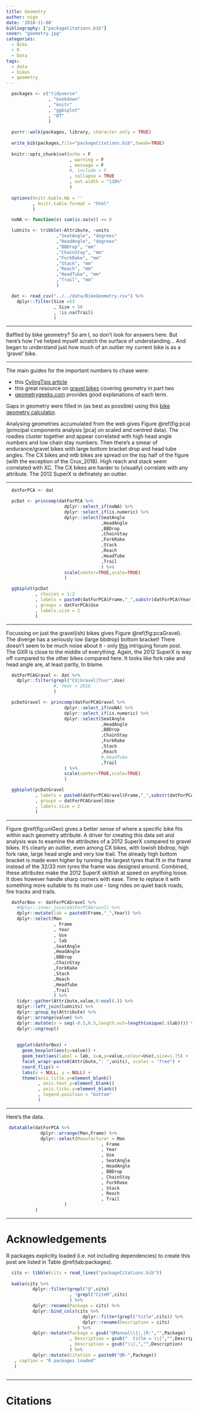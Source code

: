 ```yaml
---
title: Geometry
author: nige
date: '2018-11-08'
bibliography: ["packageCitations.bib"]
cover: "geometry.jpg"
categories:
  - Bike
  - R
  - Data
tags:
  - data
  - bikes
  - geometry
---
```


```r

  packages <- c("tidyverse"
                , "bookdown"
                , "knitr"
                , "ggbiplot"
                , "DT"
                )
  
  purrr::walk(packages, library, character.only = TRUE)
  
  write_bib(packages,file="packageCitations.bib",tweak=TRUE)
  
  knitr::opts_chunk$set(echo = F
                        , warning = F
                        , message = F
                        #, include = F
                        , collapse = TRUE
                        , out.width = "110%"
                        )
  
  options(knitr.kable.NA = ''
          , knitr.table.format = "html"
          )


```

```r

  noNA <- function(x) sum(is.na(x)) == 0

```

```r

  luUnits <- tribble(~Attribute, ~units
                   ,"SeatAngle", "degrees"
                   ,"HeadAngle", "degrees"
                   ,"BBDrop", "mm"
                   ,"ChainStay", "mm"
                   ,"ForkRake", "mm"
                   ,"Stack", "mm"
                   ,"Reach", "mm"
                   ,"HeadTube", "mm"
                   ,"Trail", "mm"
                   )

  dat <- read_csv("../../data/BikeGeometry.csv") %>%
    dplyr::filter(Size >53
                  , Size < 56
                  , !is.na(Trail)
                  )

```

---

Baffled by bike geometry? So am I, so don't look for answers here. But here's how I've helped myself scratch the surface of understanding... And began to understand just how much of an outlier my current bike is as a 'gravel' bike.

---

The main guides for the important numbers to chase were:

* this [CylingTips article](https://cyclingtips.com/2011/02/the-geometry-of-bike-handling/)
* this great resource on [gravel bikes](http://teknecycling.com/how-to-choose-a-gravel-bike-part-2-geometry/) covering geometry in part two
* [geometrygeeks.com](https://geometrygeeks.bike/understanding-bike-geometry) provides good explanations of each term.

Gaps in geometry were filled in (as best as possible) using this [bike geometry calculator](https://www.bikegeocalc.com/#7Unnameda0b4c743.9802d270e600.64877f769.85608g971.72104h412.76493i340j340k1335l813.03517m1133.98576n679.88726o1177.24813p889.84772q1213.32131r1345.15065s893.89606t31.8u40v6w2x10y280z40A0B150C25D370E45F172.5G30H30Z). 

Analysing geometries accumulated from the web gives Figure \@ref(fig:pca) (principal components analysis [pca] on scaled and centred data). The roadies cluster together and appear correlated with high head angle numbers and low chain stay numbers. Then there's a smear of endurance/gravel bikes with large bottom bracket drop and head tube angles. The CX bikes and mtb bikes are spread on the top half of the figure (with the exception of the Crux_2018). High reach and stack seem correlated with XC. The CX bikes are harder to (visually) correlate with any attribute. The 2012 SuperX is definately an outlier.

---

```r

  datForPCA <- dat

  pcDat <- princomp(datForPCA %>%
                      dplyr::select_if(noNA) %>%
                      dplyr::select_if(is.numeric) %>%
                      dplyr::select(SeatAngle
                                    ,HeadAngle
                                    ,BBDrop
                                    ,ChainStay
                                    ,ForkRake
                                    ,Stack
                                    ,Reach
                                    ,HeadTube
                                    ,Trail
                                    ) %>%
                      scale(center=TRUE,scale=TRUE)
                      )

  ggbiplot(pcDat
           , choices = 1:2
           , labels = paste0(datForPCA$Frame,"_",substr(datForPCA$Year,3,4))
           , groups = datForPCA$Use
           , labels.size = 2
           )

```

---

Focussing on just the gravel(ish) bikes gives Figure \@ref(fig:pcaGravel). The diverge has a seriously low (large bbdrop) bottom bracket! There doesn't seem to be much noise about it - only [this](http://ridinggravel.com/forum/?p=%2Fpost%2F2018-specialized-diverge-bb-too-low-9628528) intriguing forum post. The GXR is close to the middle of everything. Again, the 2012 SuperX is way off compared to the other bikes compared here. It looks like fork rake and head angle are, at least partly, to blame.

```r

  datForPCAGravel <- dat %>%
    dplyr::filter(grepl("CX|Gravel|Tour",Use)
                  #, Year > 2016
                  )

  pcDatGravel <- princomp(datForPCAGravel %>%
                      dplyr::select_if(noNA) %>%
                      dplyr::select_if(is.numeric) %>%
                      dplyr::select(SeatAngle
                                    ,HeadAngle
                                    ,BBDrop
                                    ,ChainStay
                                    ,ForkRake
                                    ,Stack
                                    ,Reach
                                    #,HeadTube
                                    ,Trail
                      ) %>%
                      scale(center=TRUE,scale=TRUE)
                      )

  ggbiplot(pcDatGravel
           , labels = paste0(datForPCAGravel$Frame,"_",substr(datForPCAGravel$Year,3,4))
           , groups = datForPCAGravel$Use
           , labels.size = 2
           )

```

---

Figure \@ref(fig:uniGeo) gives a better sense of where a specific bike fits within each geometry attribute. A driver for creating this data set and analysis was to examine the attributes of a 2012 SuperX compared to gravel bikes. It's clearly an outlier, even among CX bikes, with lowish bbdrop, high fork rake, large head angle and very low trail. The already high bottom bracket is made even higher by running the largest tyres that fit in the frame instead of the 32/33 mm tyres the frame was designed around. Combined, these attributes make the 2012 SuperX skittish at speed on anything loose. It does however handle sharp corners with ease. Time to replace it with something more suitable to its main use - long rides on quiet back roads, fire tracks and trails.

```r

  datForBox <- datForPCAGravel %>%
    #dplyr::inner_join(datForPCAGravel) %>%
    dplyr::mutate(lab = paste0(Frame,"_",Year)) %>%
    dplyr::select(Man
                  , Frame
                  , Year
                  , Use
                  , lab
                  ,SeatAngle
                  ,HeadAngle
                  ,BBDrop
                  ,ChainStay
                  ,ForkRake
                  ,Stack
                  ,Reach
                  ,HeadTube
                  ,Trail
                  ) %>%
    tidyr::gather(Attribute,value,6:ncol(.)) %>%
    dplyr::left_join(luUnits) %>%
    dplyr::group_by(Attribute) %>%
    dplyr::arrange(value) %>%
    dplyr::mutate(x = seq(-0.5,0.5,length.out=length(unique(.$lab)))) %>%
    dplyr::ungroup()
    
  
    ggplot(datForBox) +
      geom_boxplot(aes(y=value)) +
      geom_text(aes(label = lab, x=x,y=value,colour=Use),size=1.75) +
      facet_wrap(~paste0(Attribute,": ",units), scales = "free") +
      coord_flip() +
      labs(x = NULL, y = NULL) +
      theme(axis.title.y=element_blank()
            , axis.text.y=element_blank()
            , axis.ticks.y=element_blank()
            , legend.position = "bottom"
            )

```

---

Here's the data.

```r

 datatable(datForPCA %>%
             dplyr::arrange(Man,Frame) %>%
             dplyr::select(Manufacturer = Man
                                    , Frame
                                    , Year
                                    , Use
                                    , SeatAngle
                                    , HeadAngle
                                    , BBDrop
                                    , ChainStay
                                    , ForkRake
                                    , Stack
                                    , Reach
                                    , Trail
                      )
           )

```

---

# Acknowledgements

R packages explicitly loaded (i.e. not including dependencies) to create this post are listed in Table \@ref(tab:packages).

```r
 
  cits <- tibble(cits = read_lines("packageCitations.bib"))
 
  kable(cits %>%
          dplyr::filter(grepl("@",cits)
                        , !grepl("CiteR",cits)
                        ) %>%
          dplyr::rename(Package = cits) %>%
          dplyr::bind_cols(cits %>%
                             dplyr::filter(grepl("title",cits)) %>%
                             dplyr::rename(Description = cits)
                           ) %>%
          dplyr::mutate(Package = gsub("@Manual\\{|,|R-","",Package)
                        , Description = gsub("  title = \\{","",Description)
                        , Description = gsub("\\},","",Description)
                        ) %>%
          dplyr::mutate(Citation = paste0("@R-",Package))
   , caption = "R packages loaded"
   )
 
```

---

# Citations 